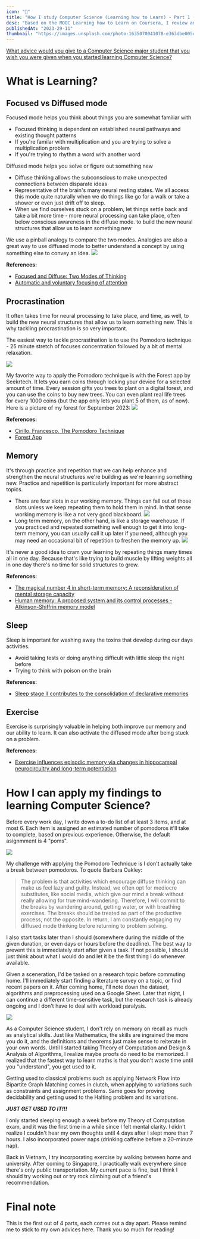 ```yaml
---
icon: "💭"
title: "How I study Computer Science (Learning how to Learn) - Part 1 (What is Learning?)"
desc: "Based on the MOOC Learning how to Learn on Coursera, I review and explore how the brain receives, stores and retrieve information based on cognitive psychology research."
publishedAt: "2023-29-11"
thumbnail: "https://images.unsplash.com/photo-1635070041078-e363dbe005cb"
---
```

[What advice would you give to a Computer Science major student that you wish you were given when you started learning Computer Science?](https://www.quora.com/What-advice-would-you-give-to-a-Computer-Science-major-student-that-you-wish-you-were-given-when-you-started-learning-Computer-Science/answer/Nikhil-Garg?ch=10&oid=1292239&share=b26792fb&srid=htUgsc&target_type=answer)

# What is Learning?
## Focused vs Diffused mode
Focused mode helps you think about things you are somewhat familiar with
* Focused thinking is dependent on established neural pathways and existing thought patterns
* If you're familar with multiplication and you are trying to solve a multiplication problem
* If you're trying to rhythm a word with another word
    
Diffused mode helps you solve or figure out something new
* Diffuse thinking allows the subconscious to make unexpected connections between disparate ideas
* Representative of the brain's many neural resting states. We all access this mode quite naturally when we do things like go for a walk or take a shower or even just drift off to sleep. 
* When we find ourselves stuck on a problem, let things settle back and take a bit more time - more neural processing can take place, often below conscious awareness in the diffuse mode. to build the new neural structures that allow us to learn something new

We use a pinball analogy to compare the two modes. Analogies are also a great way to use diffused mode to better understand a concept by using something else to convey an idea.
![](https://learningdriven.fun/assets/images/focused_diffused.png)

**References:**
* [Focused and Diffuse: Two Modes of Thinking](https://fs.blog/focused-diffuse-thinking/)
* [Automatic and voluntary focusing of attention](https://www.researchgate.net/profile/Carlo-Umilta/publication/12326284_Automatic_and_voluntary_focusing_of_attention/links/0deec524a96bbe7f6e000000/Automatic-and-voluntary-focusing-of-attention.pdf)

## Procrastination
It often takes time for neural processing to take place, and time, as well, to build the new neural structures that allow us to learn something new. This is why tackling procrastination is so very important. 

The easiest way to tackle procrastination is to use the Pomodoro technique - 25 minute stretch of focuses concentration followed by a bit of mental relaxation.

![](https://images.prismic.io/sketchplanations/62e61034-b66a-4ede-a5db-a5cbc39d55e7_SP+587+-+The+Pomodoro+technique.jpg?auto=compress,format)

My favorite way to apply the Pomodoro technique is with the Forest app by Seekrtech. It lets you earn coins through locking your device for a selected amount of time. Every session gifts you trees to plant on a digital forest, and you can use the coins to buy new trees. You can even plant real life trees for every 1000 coins (but the app only lets you plant 5 of them, as of now). Here is a picture of my forest for September 2023:
![](https://imgur.com/sH0uRYF)

**References:**
* [Cirillo, Francesco. The Pomodoro Technique](https://francescocirillo.com/products/the-pomodoro-technique)
* [Forest App](https://www.forestapp.cc/)

## Memory
It's through practice and repetition that we can help enhance and strengthen the neural structures we're building as we're learning something new. Practice and repetition is particularly important for more abstract topics. 
* There are four slots in our working memory. Things can fall out of those slots unless we keep repeating them to hold them in mind. In that sense working memory is like a not very good blackboard. 
![](https://imgur.com/NUpLovz)
* Long term memory, on the other hand, is like a storage warehouse. If you practiced and repeated something well enough to get it into long-term memory, you can usually call it up later if you need, although you may need an occasional bit of repetition to freshen the memory up. 
![](https://images.unsplash.com/photo-1587293852726-70cdb56c2866)

It's never a good idea to cram your learning by repeating things many times all in one day. Because that's like trying to build muscle by lifting weights all in one day there's no time for solid structures to grow.

**References:**
* [The magical number 4 in short-term memory: A reconsideration of mental storage capacity](https://www.cambridge.org/core/journals/behavioral-and-brain-sciences/article/magical-number-4-in-shortterm-memory-a-reconsideration-of-mental-storage-capacity/44023F1147D4A1D44BDC0AD226838496)
* [Human memory: A proposed system and its control processes - Atkinson-Shiffrin memory model](https://doi.org/10.1016%2Fs0079-7421%2808%2960422-3)

## Sleep
Sleep is important for washing away the toxins that develop during our days activities. 
* Avoid taking tests or doing anything difficult with little sleep the night before
* Trying to think with poison on the brain

**References:**
* [Sleep stage II contributes to the consolidation of declarative memories](https://doi.org/10.1016/j.neuropsychologia.2012.06.008)

## Exercise
Exercise is surprisingly valuable in helping both improve our memory and our ability to learn. It can also activate the diffused mode after being stuck on a problem.

**References:**
* [Exercise influences episodic memory via changes in hippocampal neurocircuitry and long-term potentiation](https://doi.org/10.1111/ejn.14728)

# How I can apply my findings to learning Computer Science?
Before every work day, I write down a to-do list of at least 3 items, and at most 6. Each item is assigned an estimated number of pomodoros it'll take to complete, based on previous experience. Otherwise, the default asignmment is 4 "poms".

![](https://imgur.com/Vw4tWFY)

My challenge with applying the Pomodoro Technique is I don't actually take a break between pomodoros. To quote Barbara Oakley:
> The problem is that activities which encourage diffuse thinking can make us feel lazy and guilty. Instead, we often opt for mediocre substitutes, like social media, which give our mind a break without really allowing for true mind-wandering.
Therefore, I will commit to the breaks by wandering around, getting water, or with breathing exercises. The breaks should be treated as part of the productive process, not the opposite. In return, I am constantly engaging my diffused mode thinking before returning to problem solving.

I also start tasks later than I should (somewhere during the middle of the given duration, or even days or hours before the deadline). The best way to prevent this is immediately start after given a task. If not possible, I should just think about what I would do and let it be the first thing I do whenever available. 

Given a sceneration, I'd be tasked on a research topic before commuting home. I'll immediately start finding a literature survey on a topic, or find recent papers on it. After coming home, I'll note down the dataset, algorithms and preprocessing used on a Google Sheet. Later that night, I can continue a different time-sensitive task, but the research task is already ongoing and I don't have to deal with workload paralysis.

![](https://imgur.com/zEJn4l2)

As a Computer Science student, I don't rely on memory on recall as much as analytical skills. Just like Mathematics, the skills are ingrained the more you do it, and the definitions and theorems just make sense to reiterate in your own words. Until I started taking Theory of Computation and Design & Analysis of Algorithms, I realize maybe proofs do need to be memorized. I realized that the fastest way to learn maths is that you don't waste time until you "understand", you get used to it. 

Getting used to classical problems such as applying Network Flow into Bipartite Graph Matching comes in clutch, when applying to variations such as constraints and assignment problems. Same goes for proving decidability and getting used to the Halting problem and its variations. 

***JUST GET USED TO IT!!!***

I only started sleeping enough a week before my Theory of Computation exam, and it was the first time in a while since I felt mental clarity. I didn't realize I couldn't hear my own thoughts until 4 days after I slept more than 7 hours. I also incorporated power naps (drinking caffeine before a 20-minute nap).

Back in Vietnam, I try incorporating exercise by walking between home and university. After coming to Singapore, I practically walk everywhere since there's only public transportation. My current pace is fine, but I think I should try working out or try rock climbing out of a friend's recommendation.

# Final note
This is the first out of 4 parts, each comes out a day apart. Please remind me to stick to my own advices here. Thank you so much for reading!